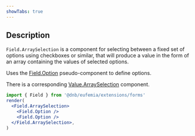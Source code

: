 ```yaml
---
showTabs: true
---
```


## Description

`Field.ArraySelection` is a component for selecting between a fixed set of options using checkboxes or similar, that will produce a value in the form of an array containing the values of selected options.

Uses the [Field.Option](/uilib/extensions/forms/base-fields/Option/) pseudo-component to define options.

There is a corresponding [Value.ArraySelection](/uilib/extensions/forms/Value/ArraySelection) component.

```jsx
import { Field } from '@dnb/eufemia/extensions/forms'
render(
  <Field.ArraySelection>
    <Field.Option />
    <Field.Option />
  </Field.ArraySelection>,
)
```
